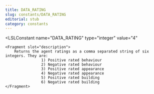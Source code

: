 ```yaml
---
title: DATA_RATING
slug: constants/DATA_RATING
editorial: stub
category: constants
---
```


<LSLConstant
	name="DATA_RATING"
	type="integer"
	value="4"
>
	<Fragment slot="description">
		Returns the agent ratings as a comma separated string of six integers. They are:
					1) Positive rated behaviour
					2) Negative rated behaviour
					3) Positive rated appearance
					4) Negative rated appearance
					5) Positive rated building
					6) Negative rated building
	</Fragment>
</LSLConstant>
